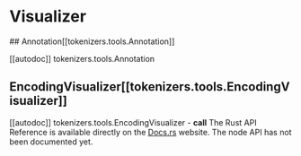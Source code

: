 # Visualizer

<tokenizerslangcontent>
<python>
## Annotation[[tokenizers.tools.Annotation]]

[[autodoc]] tokenizers.tools.Annotation

## EncodingVisualizer[[tokenizers.tools.EncodingVisualizer]]

[[autodoc]] tokenizers.tools.EncodingVisualizer
    -  __call__
</python>
<rust>
The Rust API Reference is available directly on the [Docs.rs](https://docs.rs/tokenizers/latest/tokenizers/) website.
</rust>
<node>
The node API has not been documented yet.
</node>
</tokenizerslangcontent>